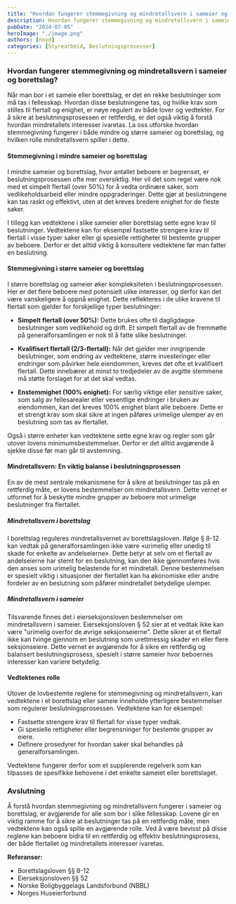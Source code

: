 ```yaml
---
title: "Hvordan fungerer stemmegivning og mindretallsvern i sameier og borettslag?"
description: Hvordan fungerer stemmegivning og mindretallsvern i sameier og borettslag, og hva må du vite for å sikre en rettferdig beslutningsprosess i ditt fellesskap?
pubDate: "2024-07-05"
heroImage: "./image.png"
authors: [noyd]
categories: [Styrearbeid, Beslutningsprosesser]
---
```


### Hvordan fungerer stemmegivning og mindretallsvern i sameier og borettslag?

Når man bor i et sameie eller borettslag, er det en rekke beslutninger som må tas i fellesskap. Hvordan disse beslutningene tas, og hvilke krav som stilles til flertall og enighet, er nøye regulert av både lover og vedtekter. For å sikre at beslutningsprosessen er rettferdig, er det også viktig å forstå hvordan mindretallets interesser ivaretas. La oss utforske hvordan stemmegivning fungerer i både mindre og større sameier og borettslag, og hvilken rolle mindretallsvern spiller i dette.

#### Stemmegivning i mindre sameier og borettslag

I mindre sameier og borettslag, hvor antallet beboere er begrenset, er beslutningsprosessen ofte mer oversiktlig. Her vil det som regel være nok med et simpelt flertall (over 50%) for å vedta ordinære saker, som vedlikeholdsarbeid eller mindre oppgraderinger. Dette gjør at beslutningene kan tas raskt og effektivt, uten at det kreves bredere enighet for de fleste saker.

I tillegg kan vedtektene i slike sameier eller borettslag sette egne krav til beslutninger. Vedtektene kan for eksempel fastsette strengere krav til flertall i visse typer saker eller gi spesielle rettigheter til bestemte grupper av beboere. Derfor er det alltid viktig å konsultere vedtektene før man fatter en beslutning.

#### Stemmegivning i større sameier og borettslag

I større borettslag og sameier øker kompleksiteten i beslutningsprosessen. Her er det flere beboere med potensielt ulike interesser, og derfor kan det være vanskeligere å oppnå enighet. Dette reflekteres i de ulike kravene til flertall som gjelder for forskjellige typer beslutninger:

- **Simpelt flertall (over 50%):** Dette brukes ofte til dagligdagse beslutninger som vedlikehold og drift. Et simpelt flertall av de fremmøtte på generalforsamlingen er nok til å fatte slike beslutninger.

- **Kvalifisert flertall (2/3-flertall):** Når det gjelder mer inngripende beslutninger, som endring av vedtektene, større investeringer eller endringer som påvirker hele eiendommen, kreves det ofte et kvalifisert flertall. Dette innebærer at minst to tredjedeler av de avgitte stemmene må støtte forslaget for at det skal vedtas.

- **Enstemmighet (100% enighet):** For særlig viktige eller sensitive saker, som salg av fellesarealer eller vesentlige endringer i bruken av eiendommen, kan det kreves 100% enighet blant alle beboere. Dette er et strengt krav som skal sikre at ingen påføres urimelige ulemper av en beslutning som tas av flertallet.

Også i større enheter kan vedtektene sette egne krav og regler som går utover lovens minimumsbestemmelser. Derfor er det alltid avgjørende å sjekke disse før man går til avstemning.

#### Mindretallsvern: En viktig balanse i beslutningsprosessen

En av de mest sentrale mekanismene for å sikre at beslutninger tas på en rettferdig måte, er lovens bestemmelser om mindretallsvern. Dette vernet er utformet for å beskytte mindre grupper av beboere mot urimelige beslutninger fra flertallet.

##### Mindretallsvern i borettslag

I borettslag reguleres mindretallsvernet av borettslagsloven. Ifølge § 8-12 kan vedtak på generalforsamlingen ikke være «urimelig eller unødig til skade for enkelte av andelseierne». Dette betyr at selv om et flertall av andelseierne har stemt for en beslutning, kan den ikke gjennomføres hvis den anses som urimelig belastende for et mindretall. Denne bestemmelsen er spesielt viktig i situasjoner der flertallet kan ha økonomiske eller andre fordeler av en beslutning som påfører mindretallet betydelige ulemper.

##### Mindretallsvern i sameier

Tilsvarende finnes det i eierseksjonsloven bestemmelser om mindretallsvern i sameier. Eierseksjonsloven § 52 sier at et vedtak ikke kan være "urimelig overfor de øvrige seksjonseierne". Dette sikrer at et flertall ikke kan tvinge gjennom en beslutning som urettmessig skader en eller flere seksjonseiere. Dette vernet er avgjørende for å sikre en rettferdig og balansert beslutningsprosess, spesielt i større sameier hvor beboernes interesser kan variere betydelig.

#### Vedtektenes rolle

Utover de lovbestemte reglene for stemmegivning og mindretallsvern, kan vedtektene i et borettslag eller sameie inneholde ytterligere bestemmelser som regulerer beslutningsprosessen. Vedtektene kan for eksempel:

- Fastsette strengere krav til flertall for visse typer vedtak.
- Gi spesielle rettigheter eller begrensninger for bestemte grupper av eiere.
- Definere prosedyrer for hvordan saker skal behandles på generalforsamlingen.

Vedtektene fungerer derfor som et supplerende regelverk som kan tilpasses de spesifikke behovene i det enkelte sameiet eller borettslaget.

### Avslutning

Å forstå hvordan stemmegivning og mindretallsvern fungerer i sameier og borettslag, er avgjørende for alle som bor i slike fellesskap. Lovene gir en viktig ramme for å sikre at beslutninger tas på en rettferdig måte, men vedtektene kan også spille en avgjørende rolle. Ved å være bevisst på disse reglene kan beboere bidra til en rettferdig og effektiv beslutningsprosess, der både flertallet og mindretallets interesser ivaretas.

**Referanser:**

- Borettslagsloven §§ 8-12
- Eierseksjonsloven §§ 52
- Norske Boligbyggelags Landsforbund (NBBL)
- Norges Huseierforbund
